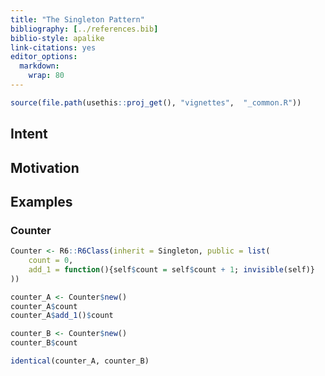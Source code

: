 ---
title: "The Singleton Pattern"
bibliography: [../references.bib]
biblio-style: apalike
link-citations: yes
editor_options: 
  markdown: 
    wrap: 80
---

```{r, include = FALSE}
source(file.path(usethis::proj_get(), "vignettes",  "_common.R"))
```

## Intent

## Motivation

## Examples

### Counter

```{r Singleton-Counter-implementation, echo=TRUE, results='hold'}
Counter <- R6::R6Class(inherit = Singleton, public = list(
    count = 0,
    add_1 = function(){self$count = self$count + 1; invisible(self)}
))
```

```{r Singleton-Counter-instantiation, echo=TRUE, results='markup'}
counter_A <- Counter$new()
counter_A$count
counter_A$add_1()$count

counter_B <- Counter$new()
counter_B$count

identical(counter_A, counter_B)
```

